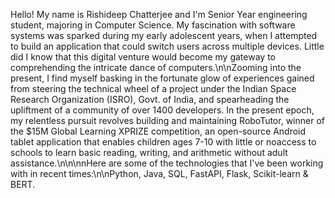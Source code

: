 Hello! My name is Rishideep Chatterjee and I'm Senior Year engineering student, majoring in Computer Science. My fascination with software systems was sparked during my early adolescent years, when I attempted to build an application that could switch users across multiple devices. Little did I know that this digital venture would become my gateway to comprehending the intricate dance of computers.\n\nZooming into the present, I find myself basking in the fortunate glow of experiences gained from steering the technical wheel of a project under the Indian Space Research Organization (ISRO), Govt. of India, and spearheading the upliftment of a community of over 1400 developers. In the present epoch, my relentless pursuit revolves building and maintaining RoboTutor, winner of the $15M Global Learning XPRIZE competition, an open-source Android tablet application that enables children ages 7-10 with little or noaccess to schools to learn basic reading, writing, and arithmetic without adult assistance.\n\n\nnHere are some of the technologies that I've been working with in recent times:\n\nPython, Java, SQL, FastAPI, Flask, Scikit-learn & BERT.